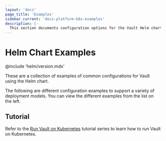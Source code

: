 ```yaml
---
layout: 'docs'
page_title: 'Examples'
sidebar_current: 'docs-platform-k8s-examples'
description: |-
  This section documents configuration options for the Vault Helm chart
---
```


# Helm Chart Examples

@include 'helm/version.mdx'

These are a collection of examples of common configurations for Vault using the Helm chart.

The following are different configuration examples to support a variety of
deployment models. You can view the different examples from the list on the left.

## Tutorial

Refer to the [Run Vault on
Kubernetes](/vault/tutorials/kubernetes)
tutorial series to learn how to run Vault on Kubernetes.

